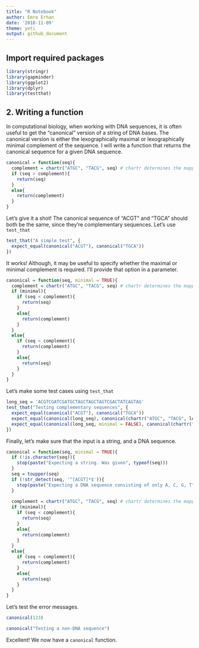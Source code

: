```yaml
---
title: "R Notebook"
author: Emre Erhan
date: '2018-11-09'
theme: yeti
output: github_document
---
```


## Import required packages

```r
library(stringr)
library(gapminder)
library(ggplot2)
library(dplyr)
library(testthat)
```



## 2. Writing a function

In computational biology, when working with DNA sequences, it is often useful to get the "canonical" version of a string of DNA bases. The canonical version is either the lexographically maximal or lexographically minimal complement of the sequence. I will write a function that returns the canonical sequence for a given DNA sequence.

```r
canonical = function(seq){
  complement = chartr("ATGC", "TACG", seq) # chartr determines the mapping of complementary basepairs
  if (seq > complement){
    return(seq)
  }
  else{
    return(complement)
  }
}
```

Let's give it a shot! The canonical sequence of "ACGT" and "TGCA" should both be the same, since they're complementary sequences. Let's use `test_that`

```r
test_that("A simple test", {
  expect_equal(canonical("ACGT"), canonical("TGCA"))
})
```

It works! Although, it may be useful to specify whether the maximal or minimal complement is required. I'll provide that option in a parameter.

```r
canonical = function(seq, minimal = TRUE){
  complement = chartr("ATGC", "TACG", seq) # chartr determines the mapping of complementary basepairs
  if (minimal){
    if (seq < complement){
      return(seq)
    }
    else{
      return(complement)
    }
  }
  else{
    if (seq < complement){
      return(complement)
    }
    else{
      return(seq)
    }
  }
}
```

Let's make some test cases using `test_that`

```r
long_seq = 'ACGTCGATCGATGCTAGCTAGCTAGTCGACTATCAGTAG'
test_that("Testing complementary sequences", {
  expect_equal(canonical("ACGT"), canonical("TGCA"))
  expect_equal(canonical(long_seq), canonical(chartr("ATGC", "TACG", long_seq)))
  expect_equal(canonical(long_seq, minimal = FALSE), canonical(chartr("ATGC", "TACG", long_seq), minimal = FALSE))
})
```

Finally, let's make sure that the input is a string, and a DNA sequence.

```r
canonical = function(seq, minimal = TRUE){
  if (!is.character(seq)){
    stop(paste("Expecting a string. Was given", typeof(seq)))
  }
  seq = toupper(seq)
  if (!str_detect(seq, '^[ACGT]*$')){
    stop(paste("Expecting a DNA sequence consisting of only A, C, G, T"))
  }
  
  complement = chartr("ATGC", "TACG", seq) # chartr determines the mapping of complementary basepairs
  if (minimal){
    if (seq < complement){
      return(seq)
    }
    else{
      return(complement)
    }
  }
  else{
    if (seq < complement){
      return(complement)
    }
    else{
      return(seq)
    }
  }
}
```

Let's test the error messages.

```r
canonical(123)
```

```r
canonical("Testing a non-DNA sequence")
```

Excellent! We now have a `canonical` function.